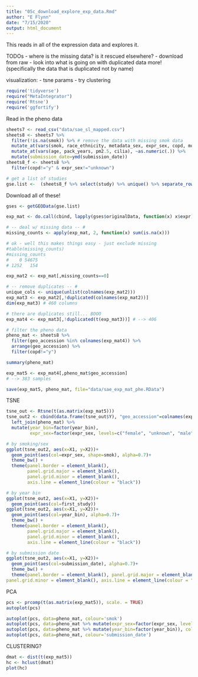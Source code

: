 ```yaml
---
title: "05c_download_explore_exp_data.Rmd"
author: "E Flynn"
date: "7/15/2020"
output: html_document
---
```


This reads in all of the expression data and explores it.

TODOs
- where is the missing data? is it rescued elsewhere? 
- download from raw
- look into what is going on with duplicated data more!
 (specifically the data that is duplicated not by name)

visualization:
- tsne params
- try clustering

```r
require('tidyverse')
require("MetaIntegrator")
require('Rtsne')
require('ggfortify')
```

Read in the pheno data
```r
sheets7 <- read_csv("data/sae_sl_mapped.csv") 
sheets8 <- sheets7 %>%
  filter(!is.na(smok)) %>% # remove the data with missing smok data
  mutate_at(vars(smok, race_ethnicity, metadata_sex, expr_sex, copd, month, year_bin, vitD, first_study, source_name), ~fct_explicit_na(as.factor(.))) %>%
  mutate_at(vars(age, pack_years, pm2.5, cilia), ~as.numeric(.)) %>%
  mutate(submission_date=ymd(submission_date)) 
sheets8_f <- sheets8 %>% 
  filter(copd!="y" & expr_sex!="unknown")

# get a list of studies
gse.list <-  (sheets8_f %>% select(study) %>% unique() %>% separate_rows(study, sep=";") %>% unique())$study

```

Download all of these!
```r
gses <- getGEOData(gse.list)

exp_mat <- do.call(cbind, lapply(gses$originalData, function(x) x$expr))

# -- deal w/ missing data -- #
missing_counts <- apply(exp_mat, 2, function(x) sum(is.na(x)))

# ok - well this makes things easy - just exclude missing 
#table(missing_counts)
#missing_counts
#    0 54675 
# 1252   154 

exp_mat2 <- exp_mat[,missing_counts==0]

# -- remove duplicates -- #
unique_cols <- unique(unlist(colnames(exp_mat2)))
exp_mat3 <- exp_mat2[,!duplicated(colnames(exp_mat2))]
dim(exp_mat3) # 460 columns

# there are duplicates still... BOOO
exp_mat4 <- exp_mat3[,!duplicated(t(exp_mat3))] # --> 406

# filter the pheno data
pheno_mat <- sheets8 %>%
  filter(geo_accession %in% colnames(exp_mat4)) %>%
  arrange(geo_accession) %>% 
  filter(copd!="y") 

summary(pheno_mat)

exp_mat5 <- exp_mat4[,pheno_mat$geo_accession]
# --> 383 samples

save(exp_mat5, pheno_mat, file="data/sae_exp_mat_phe.RData")

```


TSNE
```r
tsne_out <- Rtsne(t(as.matrix(exp_mat5)))
tsne_out2 <- cbind(data.frame(tsne_out$Y), "geo_accession"=colnames(exp_mat5)) %>%
  left_join(pheno_mat) %>%
  mutate(year_bin=factor(year_bin),
         expr_sex=factor(expr_sex, levels=c("female", "unknown", "male")))

# by smoking/sex
ggplot(tsne_out2, aes(x=X1, y=X2))+
  geom_point(aes(col=expr_sex, shape=smok), alpha=0.7)+
  theme_bw() + 
  theme(panel.border = element_blank(), 
        panel.grid.major = element_blank(),
        panel.grid.minor = element_blank(), 
        axis.line = element_line(colour = "black"))

# by year bin
ggplot(tsne_out2, aes(x=X1, y=X2))+
  geom_point(aes(col=first_study))
ggplot(tsne_out2, aes(x=X1, y=X2))+
  geom_point(aes(col=year_bin), alpha=0.7)+
  theme_bw() + 
  theme(panel.border = element_blank(), 
        panel.grid.major = element_blank(),
        panel.grid.minor = element_blank(), 
        axis.line = element_line(colour = "black"))

# by submission date
ggplot(tsne_out2, aes(x=X1, y=X2))+
  geom_point(aes(col=submission_date), alpha=0.7)+
  theme_bw() + 
  theme(panel.border = element_blank(), panel.grid.major = element_blank(),
panel.grid.minor = element_blank(), axis.line = element_line(colour = "black"))
```


PCA
```r
pcs <- prcomp(t(as.matrix(exp_mat5)), scale. = TRUE)
autoplot(pcs)

autoplot(pcs, data=pheno_mat, colour='smok')
autoplot(pcs, data=pheno_mat %>% mutate(expr_sex=factor(expr_sex, levels=c("female", "unknown", "male"))), colour='expr_sex', shape='smok', alpha=0.7)
autoplot(pcs, data=pheno_mat %>% mutate(year_bin=factor(year_bin)), colour='year_bin', alpha=0.5)
autoplot(pcs, data=pheno_mat, colour='submission_date')
```


CLUSTERING?
```r
dmat <- dist(t(exp_mat5))
hc <- hclust(dmat)
plot(hc)
```
